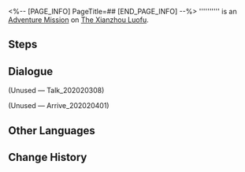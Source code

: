 <%-- [PAGE_INFO]
PageTitle=##
[END_PAGE_INFO] --%>
{{Stub|Dialogue.}}
{{Mission Infobox
|id            = 2020204
|title         = 
|image         = <!--Mission .png-->
|type          = Adventure
|event_name    = 
|chapter       = 
|requirements  = Complete [[Adventure Mission]] ''[[Todd Riordan's Academic Research: The Three Draconic Transformations]]'' and wait for the next Daily [[Reset]]
|summary       = <!--official mission summary from Fate's Atlas-->
|characters    = Trailblazer
|startLocation = [[The Xianzhou Luofu]] - [[Central Starskiff Haven]]
|world         = The Xianzhou Luofu
|area          = Central Starskiff Haven
|prev          = Todd Riordan's Academic Research: The Three Draconic Transformations
|next          = 
|rewards       = 
}}
'''''''''' is an [[Adventure Mission]] on [[The Xianzhou Luofu]].

==Steps==


<!--
==Gameplay Notes==

--><!--
==Trial Character==

-->
==Dialogue==
{{Stub Dialogue}}

;(Unused &mdash; Talk_202020308)


;(Unused &mdash; Arrive_202020401)

{{Dialogue End}}

==Other Languages==
{{Other Languages
|en   = 
|zhs  = 
|zht  = 
|ja   = 
|ko   = 
|es   = 
|fr   = 
|ru   = 
|th   = 
|vi   = 
|de   = 
|id   = 
|pt   = 
}}

==Change History==
{{Change History|1.2}}
